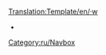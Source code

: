 <noinclude>[[Translation:Template/en/·w]]</noinclude><noinclude>

</noinclude>
<includeonly>&nbsp;•</span> <span style="white-space:nowrap"></includeonly><noinclude>[[Category:ru/Navbox]]</noinclude>